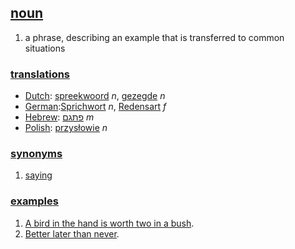 ==[[noun]]==
# a phrase, describing an example that is transferred to common situations

===[[translation]]s===
*[[Dutch]]: [[spreekwoord]] ''n'', [[gezegde]] ''n''
*[[German]]:[[Sprichwort]] ''n'', [[Redensart]] ''f''
*[[Hebrew]]: [[פתגם]] ''m''
*[[Polish]]: [[przysłowie]] ''n''

===[[synonym]]s===
# [[saying]]

===[[example]]s===
# [[A bird in the hand is worth two in a bush]].
# [[Better later than never]].